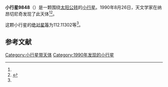 {{Infobox planet
| bgcolour = #FFFFC0
| name = 9848 Yugra
| symbol = 
| image = 
| caption = 
| discovery = yes
| discovery_ref = 
| discoverer = {{link-en|柳德米拉·瓦斯列娜·朱然勒娃|Lyudmila Vasilyevna Zhuravleva}}
| discovery_site = [[纳昂切尼奇|纳昂切尼奇]] 
| discovered = 1990年8月26日
| designations = yes
| mp_name = 
| named_after = 
| alt_names = 1990 QX17/ 1979 QG6 / 1979 SP6 / 1990 QD18 / 1990 RD11 / 1994 VE7
| mp_category = [[主带小行星|主带小行星]]
| orbit_ref = <ref name="a">[http://ssd.jpl.nasa.gov/sbdb.cgi?sstr=9848 9848 Yugra] {{Wayback|url=http://ssd.jpl.nasa.gov/sbdb.cgi?sstr=9848 |date=20210723162802 }}，小行星數據庫瀏覽器（JPL Small-Body Database Browser）－[[美国国家航空航天局|美国国家航空航天局]]喷气推进实验室</ref>
| epoch = 2456400.5 (2013年4月18日更新)
| aphelion = {{convert|2.9223624|AU|km|3|abbr=on|lk=out}}
| perihelion = {{convert|1.8403220|AU|km|3|abbr=on}}
| semimajor = {{convert|2.3813422|AU|km|3|abbr=on}}
| eccentricity = 0.2271913
| period = 1342.242993 [[日|日]]<br />3.67[[儒略年|儒略年]]
| avg_speed = 
| inclination = 1.24741
| asc_node = 248.62814
| mean_anomaly = 
| arg_peri = 112.11302
| satellites = 
| physical_characteristics = yes
| dimensions = 
| mass = 
| density = 
| surface_grav = 
| escape_velocity = 
| sidereal_day = 
| axial_tilt = 
| pole_ecliptic_lat = 
| pole_ecliptic_lon = 
| albedo = 
| temperatures= 
| temp_name1 = 
| mean_temp_1 = 
| max_temp_1 = 
| temp_name2 = 
| max_temp_2 = 
| spectral_type = 
| abs_magnitude = 112.11302
}}

'''小行星9848'''（{{lang-en|9848 Yugra}}）是一颗围绕[[太阳|太阳]][[公转|公转]]的[[小行星|小行星]]。1990年8月26日，天文学家{{link-en|柳德米拉·瓦斯列娜·朱然勒娃|Lyudmila Vasilyevna Zhuravleva}}在纳昂切尼奇发现了此天体<ref name="a" /><ref>{{cite news|title=小行星列表|url=http://cfa-www.harvard.edu/iau/lists/NumberedMPs.txt|accessdate=2013-07-08|newspaper=哈佛大学|archive-date=2008-05-17|archive-url=https://web.archive.org/web/20080517010638/http://cfa-www.harvard.edu/iau/lists/NumberedMPs.txt|dead-url=no}}</ref>。

这颗小行星的[[绝对星等|绝对星等]]为112.11302等<ref name="a" />。

==参考文献==
{{reflist}}
{{Minor Planet Number|[[小行星9847|小行星9847]]|[[小行星9849|小行星9849]]}}

{{小天体}}

[[Category:小行星带天体|Category:小行星带天体]]
[[Category:1990年发现的小行星|Category:1990年发现的小行星]]

{{asteroid-stub}}